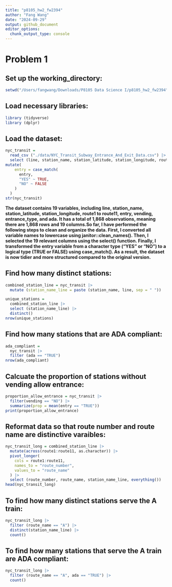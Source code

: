 ```yaml
---
title: "p8105_hw2_fw2394"
author: "Fang Wang"
date: "2024-09-29"
output: github_document
editor_options: 
  chunk_output_type: console
---
```

# Problem 1
## Set up the working_directory: 
```r
setwd("/Users/fangwang/Downloads/P8105 Data Science I/p8105_hw2_fw2394")
```

## Load necessary libraries:
```r
library (tidyverse)
library (dplyr)
```

## Load the dataset:
```r
nyc_transit =
  read_csv ("./data/NYC_Transit_Subway_Entrance_And_Exit_Data.csv") |> janitor::clean_names() |> 
  select (line, station_name, station_latitude, station_longitude, route1:route11, entry, vending, entrance_type, ada) |> 
mutate(
    entry = case_match(
      entry,
      "YES" ~ TRUE,
      "NO" ~ FALSE
    )
  )
str(nyc_transit)
```
**The dataset contains 19 variables, including line, station_name, station_latitude, station_longitude, route1 to route11, entry, vending, entrance_type, and ada. It has a total of 1,868 observations, meaning there are 1,868 rows and 19 columns.So far, I have performed the following steps to clean and organize the data. First, I converted all variable names to lowercase using janitor::clean_names(). Then, I selected the 19 relevant columns using the select() function. Finally, I transformed the entry variable from a character type ("YES" or "NO") to a logical type (TRUE or FALSE) using case_match(). As a result, the dataset is now tidier and more structured compared to the original version. **

## Find how many distinct stations:
```r
combined_station_line = nyc_transit |> 
  mutate (station_name_line = paste (station_name, line, sep = " ")) 

unique_stations = 
  combined_station_line |> 
  select (station_name_line) |>
  distinct()
nrow(unique_stations)
```

## Find how many stations that are ADA compliant:
```r
ada_compliant =
  nyc_transit |> 
  filter (ada == "TRUE")
nrow(ada_compliant)
```

## Calcuate the proportion of stations without vending allow entrance:
```r
proportion_allow_entrance = nyc_transit |> 
  filter(vending == "NO") |>
  summarize(prop = mean(entry == "TRUE"))
print(proportion_allow_entrance)
```

## Reformat data so that route number and route name are distinctive varaibles:
```r
nyc_transit_long = combined_station_line |> 
  mutate(across(route1:route11, as.character)) |> 
  pivot_longer(
    cols = route1:route11,
    names_to = "route_number",
    values_to = "route_name"
  ) |> 
  select (route_number, route_name, station_name_line, everything())
head(nyc_transit_long)
```

## To find how many distinct stations serve the A train:
```r
nyc_transit_long |> 
  filter (route_name == "A") |> 
  distinct(station_name_line) |> 
  count() 
```

## To find how many stations that serve the A train are ADA compliant:
```r
nyc_transit_long |> 
  filter (route_name == "A", ada == "TRUE") |> 
  count() 
```





